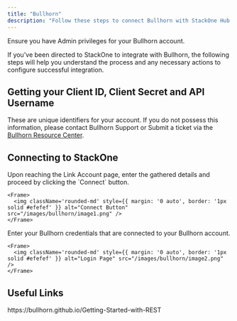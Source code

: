 ```yaml
---
title: "Bullhorn"
description: "Follow these steps to connect Bullhorn with StackOne Hub successfully."
---
```



<Warning>
  Ensure you have Admin privileges for your Bullhorn account.
</Warning>

If you've been directed to StackOne to integrate with Bullhorn, the following steps will help you understand the process and any necessary actions to configure successful integration.

## Getting your Client ID, Client Secret and API Username

These are unique identifiers for your account. If you do not possess this information, please contact Bullhorn Support or Submit a ticket via the <a href="https://www.bullhorn.com/au/technical-support-2/">Bullhorn Resource Center</a>.

## Connecting to StackOne

<Steps>
  <Step title="Start the login process">
    Upon reaching the Link Account page, enter the gathered details and proceed by clicking the `Connect` button.

    <Frame>
      <img className='rounded-md' style={{ margin: '0 auto', border: '1px solid #efefef' }} alt="Connect Button" src="/images/bullhorn/image1.png" />
    </Frame>
  </Step>

  <Step title="Enter your credentials">
    Enter your Bullhorn credentials that are connected to your Bullhorn account.

    <Frame>
      <img className='rounded-md' style={{ margin: '0 auto', border: '1px solid #efefef' }} alt="Login Page" src="/images/bullhorn/image2.png" />
    </Frame>
  </Step>
</Steps>

<IntegrationFooter />

## Useful Links
<Card title="API Reference" icon="link" href="https://bullhorn.github.io/Getting-Started-with-REST">
    https://bullhorn.github.io/Getting-Started-with-REST
</Card>
